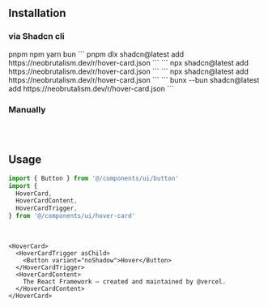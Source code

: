## Installation

### via Shadcn cli

<Tabs defaultValue="pnpm" className="w-full">
  <TabsList className="grid w-full grid-cols-4">
    <TabsTrigger value="pnpm">pnpm</TabsTrigger>
    <TabsTrigger value="npm">npm</TabsTrigger>
    <TabsTrigger value="yarn">yarn</TabsTrigger>
    <TabsTrigger value="bun">bun</TabsTrigger>
  </TabsList>
  <TabsContent value="pnpm">
  ```
  pnpm dlx shadcn@latest add https://neobrutalism.dev/r/hover-card.json
  ```
  </TabsContent>
  <TabsContent value="npm">
  ```
  npx shadcn@latest add https://neobrutalism.dev/r/hover-card.json
  ```
  </TabsContent>
  <TabsContent value="yarn">
  ```
  npx shadcn@latest add https://neobrutalism.dev/r/hover-card.json
  ```
  </TabsContent>
  <TabsContent value="bun">
  ```
  bunx --bun shadcn@latest add https://neobrutalism.dev/r/hover-card.json
  ```
  </TabsContent>
</Tabs>

<br />

### Manually

```tsx file=<rootDir>/src/components/ui/hover-card.tsx title="components/ui/hover-card.tsx"
```

<br />

## Usage

```ts
import { Button } from '@/components/ui/button'
import {
  HoverCard,
  HoverCardContent,
  HoverCardTrigger,
} from '@/components/ui/hover-card'
```

<br />

```tsx
<HoverCard>
  <HoverCardTrigger asChild>
    <Button variant="noShadow">Hover</Button>
  </HoverCardTrigger>
  <HoverCardContent>
    The React Framework – created and maintained by @vercel.
  </HoverCardContent>
</HoverCard>
```